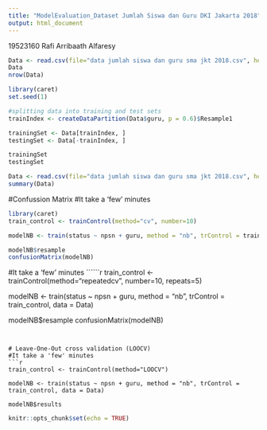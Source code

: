 ---
title: "ModelEvaluation_Dataset Jumlah Siswa dan Guru DKI Jakarta 2018"
output: html_document
---

19523160
Rafi Arribaath Alfaresy

```{r}
Data <- read.csv(file="data jumlah siswa dan guru sma jkt 2018.csv", header = TRUE)
Data
nrow(Data)
```

```{r}
library(caret)
set.seed(1)

#splitting data into training and test sets
trainIndex <- createDataPartition(Data$guru, p = 0.6)$Resample1

trainingSet <- Data[trainIndex, ]
testingSet <- Data[-trainIndex, ]

trainingSet
testingSet
```


```{r load_data, results="hide", attr.source = ".numberLines"}
Data <- read.csv(file="data jumlah siswa dan guru sma jkt 2018.csv", header = TRUE)
summary(Data)
```


#Confussion Matrix
#It take a 'few' minutes
```{r}
library(caret)
train_control <- trainControl(method="cv", number=10)

modelNB <- train(status ~ npsn + guru, method = "nb", trControl = train_control, data = Data)

modelNB$resample
confusionMatrix(modelNB)
```


#It take a 'few' minutes
``````{r repeated, results="hide", warning = FALSE, message=FALSE, attr.source = ".numberLines"}
train_control <- trainControl(method="repeatedcv", number=10, repeats=5)

modelNB <- train(status ~ npsn + guru, method = "nb", trControl = train_control, data = Data)

modelNB$resample
confusionMatrix(modelNB)
```


# Leave-One-Out cross validation (LOOCV)
#It take a 'few' minutes
```{r loov, warning = FALSE, message=FALSE, attr.source = ".numberLines", results="hide"}
train_control <- trainControl(method="LOOCV")

modelNB <- train(status ~ npsn + guru, method = "nb", trControl = train_control, data = Data)

modelNB$results
```


```{r setup, include=FALSE}
knitr::opts_chunk$set(echo = TRUE)
```

